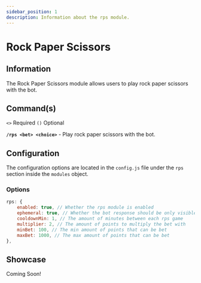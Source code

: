 ```yaml
---
sidebar_position: 1
description: Information about the rps module.
---
```



# Rock Paper Scissors

## Information

The Rock Paper Scissors module allows users to play rock paper scissors with the bot.

## Command(s)

`<>` Required `()` Optional

**`/rps <bet> <choice>`** - Play rock paper scissors with the bot.

## Configuration

The configuration options are located in the `config.js` file under the `rps` section inside the `modules` object.

### Options

```js title="config.js → modules → rps"
rps: {
	enabled: true, // Whether the rps module is enabled
	ephemeral: true, // Whether the bot response should be only visible to the user
	cooldownMin: 1, // The amount of minutes between each rps game
	multiplier: 2, // The amount of points to multiply the bet with
	minBet: 100, // The min amount of points that can be bet
	maxBet: 1000, // The max amount of points that can be bet
},
```

## Showcase

Coming Soon!
